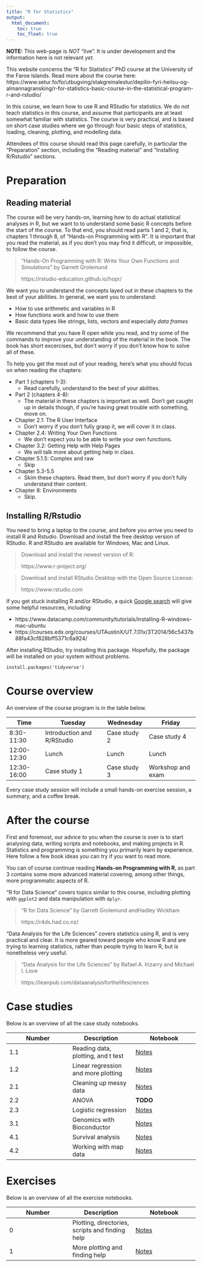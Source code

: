 ```yaml
---
title: "R for Statistics"
output:
  html_document:
    toc: true
    toc_float: true
---
```


**NOTE:** This web-page is *NOT* "live". It is under development and the information here is not relevant *yet*.

This website concerns the "R for Statistics" PhD course at the University of the Faroe Islands. Read more about the course here: https://www.setur.fo/fo/utbugving/stakgreinalestur/depilin-fyri-heilsu-og-almannagransking/r-for-statistics-basic-course-in-the-statistical-program-r-and-rstudio/

In this course, we learn how to use R and RStudio for statistics. We do not teach statistics in this course, and assume that participants are at least somewhat familiar with statistics. The course is very practical, and is based on short case studies where we go through four basic steps of statistics, loading, cleaning, plotting, and modelling data.

Attendees of this course should read this page carefully, in particular the "Preparation" section, including the "Reading material" and "Installing R/Rstudio" sections.

# Preparation

## Reading material

The course will be very hands-on, learning how to do actual statistical analyses in R, but we want to to understand some basic R concepts before the start of the course. To that end, you should read parts 1 and 2, that is, chapters 1 through 8, of "Hands-on Programming with R". It is important that you read the material, as if you don't you may find it difficult, or impossible, to follow the course.

> "Hands-On Programming with R: Write Your Own Functions and Simulations" by Garrett Grolemund
>
> https://rstudio-education.github.io/hopr/

We want you to understand the concepts layed out in these chapters to the best of your abilities. In general, we want you to understand:

* How to use arithmetic and variables in R
* How functions work and how to use them
* Basic data types like strings, lists, vectors and especially *data frames*

We recommend that you have R open while you read, and try some of the commands to improve your understanding of the material in the book. The book has short excercises, but don't worry if you don't know how to solve all of these.

To help you get the most out of your reading, here's what you should focus on when reading the chapters:

* Part 1 (chapters 1-3):
    * Read carefully, understand to the best of your abilities.
* Part 2 (chapters 4-8):
    * The material in these chapters is important as well. Don't get caught up in details though, if you're having great trouble with something, move on.
* Chapter 2.1: The R User Interface
    * Don't worry if you don't fully grasp it, we will cover it in class.
* Chapter 2.4: Writing Your Own Functions
    * We don't expect you to be able to write your own functions.
* Chapter 3.2: Getting Help with Help Pages
    * We will talk more about getting help in class.
* Chapter 5.1.5: Complex and raw
    * Skip
* Chapter 5.3-5.5
    * Skim these chapters. Read them, but don't worry if you don't fully understand their content.
* Chapter 8: Environments
    * Skip.
  

## Installing R/Rstudio

You need to bring a laptop to the course, and before you arrive you need to install R and Rstudio. Download and install the free desktop version of RStudio. R and RStudio are available for Windows, Mac and Linux.

> Download and install the newest version of R:
>
> https://www.r-project.org/

> Download and install RStudio Desktop with the Open Source License:
> 
> https://www.rstudio.com

If you get stuck installing R and/or RStudio, a quick [Google search](http://lmgtfy.com/?q=how+to+install+r+and+rstudio) will give some helpful resources, including:

* https://www.datacamp.com/community/tutorials/installing-R-windows-mac-ubuntu
* https://courses.edx.org/courses/UTAustinX/UT.7.01x/3T2014/56c5437b88fa43cf828bff5371c6a924/

After installing RStudio, try installing this package. Hopefully, the package will be installed on your system without problems.

```
install.packages('tidyverse')
```

# Course overview

An overview of the course program is in the table below.

Time | **Tuesday** | **Wednesday** | **Friday**
---|---|---|----
8:30-11:30 | Introduction and R/RStudio | Case study 2 | Case study 4
12:00-12:30 | Lunch | Lunch | Lunch
12:30-16:00 | Case study 1 | Case study 3 | Workshop and exam

Every case study session will include a small hands-on exercise session, a summary, and a coffee break.

# After the course

First and foremost, our advice to you when the course is over is to start analysing data, writing scripts and notebooks, and making projects in R. Statistics and programming is something you primarily learn by experience. Here follow a few book ideas you can try if you want to read more.

You can of course continue reading **Hands-on Programming with R**, as part 3 contains some more advanced material covering, among other things, more programmatic aspects of R.

"R for Data Science" covers topics similar to this course, including plotting with `ggplot2` and data manipulation with `dplyr`.

> "R for Data Science" by Garrett Grolemund andHadley Wickham
>
> https://r4ds.had.co.nz/

"Data Analysis for the Life Sciences" covers statistics using R, and is very practical and clear. It is more geared toward people who know R and are trying to learning statistics, rather than people trying to learn R, but is nonetheless very useful.

> "Data Analysis for the Life Sciences" by Rafael A. Irizarry and Michael I. Love
>
> https://leanpub.com/dataanalysisforthelifesciences

# Case studies

Below is an overview of all the case study notebooks.

Number | Description | Notebook
---|---|---
1.1 | Reading data, plotting, and t test | [Notes](https://olavurmortensen.github.io/r-for-statistics/notebooks/case_studies/mice_studies/t-test.nb.html)
1.2 | Linear regression and more plotting | [Notes](https://olavurmortensen.github.io/r-for-statistics/notebooks/case_studies/mice_studies/linear_regression.nb.html)
2.1 | Cleaning up messy data | [Notes](https://olavurmortensen.github.io/r-for-statistics/notebooks/case_studies/children_biometric_studies/data_cleanup.nb.html)
2.2 | ANOVA | **TODO**
2.3 | Logistic regression | [Notes](https://olavurmortensen.github.io/r-for-statistics/notebooks/case_studies/children_biometric_studies/logistic_regression.nb.html)
3.1 | Genomics with Bioconductor | [Notes](https://olavurmortensen.github.io/r-for-statistics/notebooks/case_studies/gwas_metaanalysis/bioconductor.nb.html)
4.1 | Survival analysis | [Notes](https://olavurmortensen.github.io/r-for-statistics/notebooks/case_studies/survival_analysis.html)
4.2 | Working with map data | [Notes](https://olavurmortensen.github.io/r-for-statistics/notebooks/case_studies/maps_workshop.nb.html)


# Exercises

Below is an overview of all the exercise notebooks.

Number | Description | Notebook
---|---|---
0 | Plotting, directories, scripts and finding help | [Notes](https://olavurmortensen.github.io/r-for-statistics/notebooks/exercises/exercise0.nb.html)
1 | More plotting and finding help | [Notes](https://olavurmortensen.github.io/r-for-statistics/notebooks/exercises/exercise1.nb.html)









